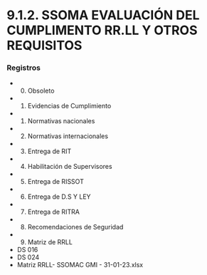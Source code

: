 # 9.1.2. SSOMA  EVALUACIÓN DEL CUMPLIMENTO RR.LL Y OTROS REQUISITOS

### Registros
  - 0. Obsoleto
  - 1. Evidencias de Cumplimiento
  - 1. Normativas nacionales
  - 2. Normativas internacionales
  - 3. Entrega de RIT
  - 4. Habilitación de Supervisores
  - 5. Entrega de RISSOT
  - 6. Entrega de D.S Y LEY
  - 7. Entrega de RITRA
  - 8. Recomendaciones de Seguridad
  - 9. Matriz de RRLL
  - DS 016
  - DS 024
  - Matriz RRLL- SSOMAC GMI - 31-01-23.xlsx